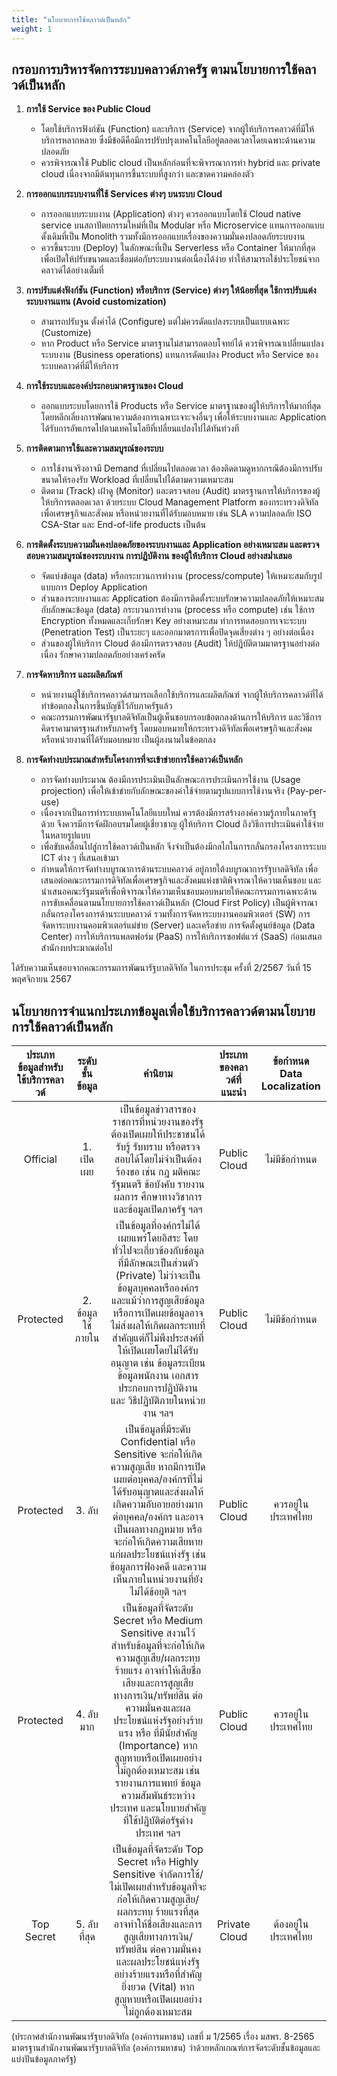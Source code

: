 ```yaml
---
title: "นโยบายการใช้คลาวด์เป็นหลัก"
weight: 1
---
```


## กรอบการบริหารจัดการระบบคลาวด์ภาครัฐ ตามนโยบายการใช้คลาวด์เป็นหลัก

1. **การใช้ Service ของ Public Cloud** 
   * โดยใช้บริการฟังก์ชัน (Function) และบริการ (Service) จากผู้ให้บริการคลาวด์ที่มีให้บริการหลากหลาย ซึ่งมีข้อดีคือมีการปรับปรุงเทคโนโลยีอยู่ตลอดเวลาโดยเฉพาะด้านความปลอดภัย
   * ควรพิจารณาใช้ Public cloud เป็นหลักก่อนที่จะพิจารณาการทำ hybrid และ private cloud เนื่องจากมีต้นทุนการขึ้นระบบที่สูงกว่า และขาดความคล่องตัว 

2. **การออกแบบระบบงานที่ใช้ Services ต่างๆ บนระบบ Cloud**
   * การออกแบบระบบงาน (Application) ต่างๆ ควรออกแบบโดยใช้ Cloud native service บนสถาปัตยกรรมใหม่ที่เป็น Modular หรือ Microservice แทนการออกแบบดั้งเดิมที่เป็น Monolith   รวมทั้งมีการออกแบบเรื่องของความมั่นคงปลอดภัยระบบงาน 
   * ควรขึ้นระบบ (Deploy) ในลักษณะที่เป็น Serverless หรือ Container ให้มากที่สุด เพื่อเปิดให้ปรับขนาดและเชื่อมต่อกับระบบงานต่อเนื่องได้ง่าย ทำให้สามารถใช้ประโยชน์จากคลาวด์ได้อย่างเต็มที่

3. **การปรับแต่งฟังก์ชัน (Function) หรือบริการ (Service) ต่างๆ ให้น้อยที่สุด ใช้การปรับแต่งระบบงานแทน (Avoid customization)**
   * สามารถปรับจูน ตั้งค่าได้ (Configure) แต่ไม่ควรดัดแปลงระบบเป็นแบบเฉพาะ (Customize)
   * หาก Product หรือ Service มาตรฐานไม่สามารถตอบโจทย์ได้ ควรพิจารณาเปลี่ยนแปลงระบบงาน (Business operations) แทนการดัดแปลง Product หรือ Service ของระบบคลาวด์ที่มีให้บริการ

4. **การใช้ระบบและองค์ประกอบมาตรฐานของ Cloud** 
   * ออกแบบระบบโดยการใช้ Products หรือ Service มาตรฐานของผู้ให้บริการให้มากที่สุด โดยหลีกเลี่ยงการพัฒนาความต้องการเฉพาะเจาะจงอื่นๆ เพื่อให้ระบบงานและ Application ได้รับการอัพเกรดไปตามเทคโนโลยีที่เปลี่ยนแปลงไปได้ทันท่วงที

5. **การติดตามการใช้และความสมบูรณ์ของระบบ**
   * การใช้งานจริงอาจมี Demand ที่เปลี่ยนไปตลอดเวลา ต้องติดตามดูหากกรณีต้องมีการปรับขนาดให้รองรับ Workload ที่เปลี่ยนไปได้ตามความเหมาะสม
   * ติดตาม (Track) เฝ้าดู (Monitor) และตรวจสอบ (Audit) มาตรฐานการให้บริการของผู้ให้บริการตลอดเวลา ด้วยระบบ Cloud Management Platform ของกระทรวงดิจิทัลเพื่อเศรษฐกิจและสังคม หรือหน่วยงานที่ได้รับมอบหมาย เช่น SLA ความปลอดภัย ISO CSA-Star และ End-of-life products เป็นต้น

6. **การติดตั้งระบบความมั่นคงปลอดภัยของระบบงานและ Application อย่างเหมาะสม และตรวจสอบความสมบูรณ์ของระบบงาน การปฏิบัติงาน ของผู้ให้บริการ Cloud อย่างสม่ำเสมอ** 
   * จัดแบ่งข้อมูล (data) หรือกระบวนการทำงาน (process/compute) ให้เหมาะสมกับรูปแบบการ Deploy Application
   * ส่วนของระบบงานและ Application ต้องมีการติดตั้งระบบรักษาความปลอดภัยให้เหมาะสมกับลักษณะข้อมูล (data) กระบวนการทำงาน (process หรือ compute) เช่น ใช้การ Encryption ทั้งหมดและเก็บรักษา Key อย่างเหมาะสม ทำการทดสอบการเจาะระบบ (Penetration Test) เป็นระยะๆ และออกมาตรการเพื่อปิดจุดเสี่ยงต่าง ๆ อย่างต่อเนื่อง
   * ส่วนของผู้ให้บริการ Cloud ต้องมีการตรวจสอบ (Audit) ให้ปฏิบัติตามมาตรฐานอย่างต่อเนื่อง รักษาความปลอดภัยอย่างเคร่งครัด

7. **การจัดหาบริการ และผลิตภัณฑ์**
   * หน่วยงานผู้ใช้บริการคลาวด์สามารถเลือกใช้บริการและผลิตภัณฑ์ จากผู้ให้บริการคลาวด์ที่ได้ทำข้อตกลงในการขึ้นบัญชีไว้กับภาครัฐแล้ว
   * คณะกรรมการพัฒนารัฐบาลดิจิทัลเป็นผู้เห็นชอบกรอบข้อตกลงด้านการให้บริการ และวิธีการคิดราคามาตรฐานสำหรับภาครัฐ โดยมอบหมายให้กระทรวงดิจิทัลเพื่อเศรษฐกิจและสังคม หรือหน่วยงานที่ได้รับมอบหมาย เป็นผู้ลงนามในข้อตกลง 

8. **การจัดทำงบประมาณสำหรับโครงการที่จะเข้าข่ายการใช้คลาวด์เป็นหลัก**
   * การจัดทำงบประมาณ ต้องมีการประเมินเป็นลักษณะการประเมินการใช้งาน (Usage projection) เพื่อให้เข้าข่ายกับลักษณะของค่าใช้จ่ายตามรูปแบบการใช้งานจริง (Pay-per-use) 
   * เนื่องจากเป็นการทำระบบเทคโนโลยีแบบใหม่ ควรต้องมีการสร้างองค์ความรู้ภายในภาครัฐด้วย จึงควรมีการจัดฝึกอบรมโดยผู้เชี่ยวชาญ ผู้ให้บริการ Cloud ถึงวิธีการประเมินค่าใช้จ่ายในหลายรูปแบบ
   * เพื่อขับเคลื่อนไปสู่การใช้คลาวด์เป็นหลัก จึงจำเป็นต้องมีกลไกในการกลั่นกรองโครงการระบบ ICT ต่าง ๆ ที่เสนอเข้ามา 
   * กำหนดให้การจัดทำงบบูรณาการด้านระบบคลาวด์ อยู่ภายใต้งบบูรณาการรัฐบาลดิจิทัล  เพื่อเสนอต่อคณะกรรมการดิจิทัลเพื่อเศรษฐกิจและสังคมแห่งชาติพิจารณาให้ความเห็นชอบ และนำเสนอคณะรัฐมนตรีเพื่อพิจารณาให้ความเห็นชอบมอบหมายให้คณะกรรมการเฉพาะด้านการขับเคลื่อนตามนโยบายการใช้คลาวด์เป็นหลัก (Cloud First Policy) เป็นผู้พิจารณากลั่นกรองโครงการด้านระบบคลาวด์ รวมทั้งการจัดหาระบบงานคอมพิวเตอร์ (SW) การจัดหาระบบงานคอมพิวเตอร์แม่ข่าย (Server) และเครือข่าย การจัดตั้งศูนย์ข้อมูล (Data Center) การให้บริการแพลตฟอร์ม (PaaS) การให้บริการซอฟต์แวร์ (SaaS) ก่อนเสนอสำนักงบประมาณต่อไป 

ได้รับความเห็นชอบจากคณะกรรมการพัฒนารัฐบาลดิจิทัล ในการประชุม ครั้งที่ 2/2567 วันที่ 15 พฤศจิกายน 2567

## นโยบายการจำแนกประเภทข้อมูลเพื่อใช้บริการคลาวด์ตามนโยบายการใช้คลาวด์เป็นหลัก

| ประเภทข้อมูลสำหรับใช้บริการคลาวด์ | ระดับชั้นข้อมูล | คำนิยาม | ประเภทของคลาวด์ที่แนะนำ | ข้อกำหนด Data Localization |
| :---: | :---: | :---: | :---: | :---: |
| Official | 1. เปิดเผย | เป็นข้อมูลข่าวสารของราชการที่หน่วยงานของรัฐต้องเปิดเผยให้ประชาชนได้รับรู้ รับทราบ หรือตรวจสอบได้โดยไม่จำเป็นต้องร้องขอ เช่น กฎ มติคณะรัฐมนตรี ข้อบังคับ รายงานผลการ ศึกษาทางวิชาการ และข้อมูลเปิดภาครัฐ ฯลฯ | Public Cloud | ไม่มีข้อกำหนด |
| Protected | 2. ข้อมูลใช้ภายใน | เป็นข้อมูลที่องค์กรไม่ได้เผยแพร่โดยอิสระ โดยทั่วไปจะเกี่ยวข้องกับข้อมูลที่มีลักษณะเป็นส่วนตัว (Private) ไม่ว่าจะเป็นข้อมูลบุคคลหรือองค์กร และแม้ว่าการสูญเสียข้อมูลหรือการเปิดเผยข้อมูลอาจไม่ส่งผลให้เกิดผลกระทบที่สำคัญแต่ก็ไม่พึงประสงค์ที่ให้เปิดเผยโดยไม่ได้รับอนุญาต เช่น ข้อมูลระเบียน ข้อมูลพนักงาน เอกสารประกอบการปฏิบัติงาน และ วิธีปฏิบัติภายในหน่วยงาน ฯลฯ | Public Cloud | ไม่มีข้อกำหนด |
| Protected | 3. ลับ | เป็นข้อมูลที่มีระดับ Confidential หรือ Sensitive จะก่อให้เกิดความสูญเสีย หากมีการเปิดเผยต่อบุคคล/องค์กรที่ไม่ได้รับอนุญาตและส่งผลให้เกิดความอับอายอย่างมากต่อบุคคล/องค์กร และอาจเป็นผลทางกฎหมาย หรือจะก่อให้เกิดความเสียหายแก่ผลประโยชน์แห่งรัฐ เช่น ข้อมูลการฟ้องคดี และความเห็นภายในหน่วยงานที่ยังไม่ได้ข้อยุติ ฯลฯ | Public Cloud | ควรอยู่ในประเทศไทย |
| Protected | 4. ลับมาก | เป็นข้อมูลที่จัดระดับ Secret หรือ Medium Sensitive สงวนไว้สำหรับข้อมูลที่จะก่อให้เกิดความสูญเสีย/ผลกระทบร้ายแรง อาจทำให้เสียชื่อเสียงและการสูญเสียทางการเงิน/ทรัพย์สิน ต่อความมั่นคงและผลประโยชน์แห่งรัฐอย่างร้ายแรง หรือ ที่มีนัยสำคัญ (Importance) หากสูญหายหรือเปิดเผยอย่างไม่ถูกต้องเหมาะสม เช่น รายงานการแพทย์ ข้อมูลความสัมพันธ์ระหว่างประเทศ และนโยบายสําคัญที่ใช้ปฏิบัติต่อรัฐต่างประเทศ ฯลฯ | Public Cloud | ควรอยู่ในประเทศไทย |
| Top Secret | 5. ลับที่สุด | เป็นข้อมูลที่จัดระดับ Top Secret หรือ Highly Sensitive จำกัดการใช้/ไม่เปิดเผยสำหรับข้อมูลที่จะก่อให้เกิดความสูญเสีย/ผลกระทบ ร้ายแรงที่สุด อาจทำให้ชื่อเสียงและการสูญเสียทางการเงิน/ทรัพย์สิน ต่อความมั่นคงและผลประโยชน์แห่งรัฐอย่างร้ายแรงหรือที่สำคัญยิ่งยวด (Vital) หากสูญหายหรือเปิดเผยอย่างไม่ถูกต้องเหมาะสม | Private Cloud | ต้องอยู่ในประเทศไทย |

(ประกาศสำนักงานพัฒนารัฐบาลดิจิทัล (องค์การมหาชน) เลขที่ ม 1/2565 เรื่อง มสพร. 8-2565 มาตรฐานสำนักงานพัฒนารัฐบาลดิจิทัล (องค์การมหาชน) ว่าด้วยหลักเกณฑ์การจัดระดับชั้นข้อมูลและแบ่งปันข้อมูลภาครัฐ)


 